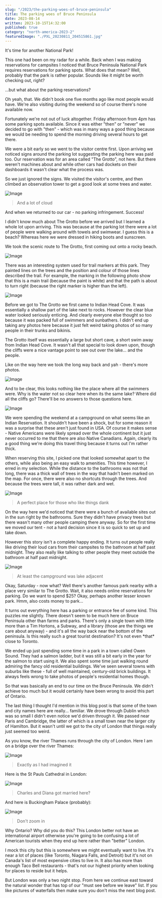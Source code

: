 ```yaml
---
slug: "/2023/the-parking-woes-of-bruce-peninsula"
title: The parking woes of Bruce Peninsula
date: 2023-08-14
written: 2023-10-15T14:32:00
published: true
category: "north-america-2023-2"
featuredImage: "./PXL_20230811_204515861.jpg"
---
```


It's time for another National Park!

This one had been on my radar for a while. Back when I was making reservations for campsites I noticed that Bruce Peninsula National Park requires reservations for parking spots. What does that mean? Well, probably that the park is rather popular. Sounds like it might be worth checking out, right?

...but what about the parking reservations?

Oh yeah, that. We didn't book one five months ago like most people would have. We're also visiting during the weekend so of course there's none available now.

Fortunately we're not out of luck altogether. Friday afternoon from 4pm has some parking spots available. Since it was either "then" or "never" we decided to go with "then" - which was in many ways a good thing because we would be needing to spend the morning driving several hours to get there.

We were a bit early so we went to the visitor centre first. Upon arriving we noticed signs around the parking lot suggesting the parking here was paid too. Our reservation was for an area called "The Grotto", not here. But there weren't machines about and while other cars had dockets on their dashboards it wasn't clear what the process was.

So we just ignored the signs. We visited the visitor's centre, and then climbed an observation tower to get a good look at some trees and water.

![Image](PXL_20230811_193451363.jpg)

> And a lot of cloud

And when we returned to our car - no parking infringement. Success!

I didn't know much about The Grotto before we arrived but I learned a whole lot upon arriving. This was because at the parking lot there were a lot of people were walking around with towels and swimwear. I guess this is a beach? Whereas here we were dressed in hiking boots and sunscreen.

We took the scenic route to The Grotto, first coming out onto a rocky beach.

![Image](PXL_20230811_204515861.jpg)

There was an interesting system used for trail markers at this park. They painted lines on the trees and the position and colour of those lines described the trail. For example, the marking in the following photo show that this is a main trail (because the paint is white) and that the path is about to turn right (because the right marker is higher than the left).

![Image](PXL_20230811_211336752.jpg)

Before we got to The Grotto we first came to Indian Head Cove. It was essentially a shallow part of the lake next to rocks. However the clear blue water looked seriously enticing. And clearly everyone else thought so too because it was packed full of swimmers and sunbathers. I didn't end up taking any photos here because it just felt weird taking photos of so many people in their trunks and bikinis.

The Grotto itself was essentially a large but short cave, a short swim away from Indian Head Cove. It wasn't all that special to look down upon, though the cliffs were a nice vantage point to see out over the lake... and the people.

Like on the way here we took the long way back and yah - there's more photos.

![Image](PXL_20230811_211554151.jpg)

And to be clear, this looks nothing like the place where all the swimmers were. Why is the water not so clear here when its the same lake? Where did all the cliffs go? There'll be no answers to those questions here.

![Image](PXL_20230811_211540801.jpg)

We were spending the weekend at a campground on what seems like an Indian Reservation. It shouldn't have been a shock, but for some reason it was a surprise that these aren't just found in USA. Of course it makes sense - Native Americans were likely spread over the whole continent but it just never occurred to me that there are also Native Canadians. Again, clearly its a good thing we're doing this travel thing because it turns out I'm rather thick.

When reserving this site, I picked one that looked somewhat apart to the others, while also being an easy walk to amenities. This time however, I erred in my selection. While the distance to the bathrooms was not that long, there was a thick wall of trees in the way that hadn't been marked on the map. For once, there were also no shortcuts through the trees. And because the trees were tall, it was rather dark and wet.

![Image](PXL_20230811_234307869.jpg)

> A perfect place for those who like things dank

On the way here we'd noticed that there were a bunch of available sites out in the sun right by the bathrooms. Sure they didn't have privacy trees but there wasn't many other people camping there anyway. So for the first time we moved our tent - not a hard decision since it is so quick to set up and take down.

However this story isn't a complete happy ending. It turns out people really like driving their loud cars from their campsites to the bathroom at half past midnight. They also really like talking to other people they meet outside the bathroom at half past midnight.

![Image](PXL_20230812_151352901.jpg)

> At least the campground was lake adjacent

Okay, Saturday - now what? Well there's another famous park nearby with a place very similar to The Grotto. Wait, it also needs online reservations for parking. Do we want to spend $25? Okay, perhaps another lesser known park. Hmm, also costs money to park...

It turns out everything here has a parking or entrance fee of some kind. This puzzles me slightly. There doesn't seem to be much here on Bruce Peninsula other than farms and parks. There's only a single town with little more than a Tim Hortons, a Subway, and a library (those are the things we care about anyway) - and it's all the way back near the bottom of the peninsula. Is this really such a great tourist destination? It's not even \*that\* close to Toronto.

We ended up just spending some time in a park in a town called Owen Sound. They had a salmon ladder, but it was still a bit early in the year for the salmon to start using it. We also spent some time just walking round admiring the fancy old residential buildings. We've seen several towns with suburbs like these - full of well maintained, century-old brick buildings. It always feels wrong to take photos of people's residential homes though.

So that was basically an end to our time on the Bruce Peninsula. We didn't achieve too much but it would certainly have been wrong to avoid this part of Ontario.

The last thing I thought I'd mention in this blog post is that some of the town and city names here are really... familiar. We drove through Dublin which was so small I didn't even notice we'd driven through it. We passed near Paris and Cambridge, the latter of which is a small town near the larger city of Hamilton. But it wasn't until we got to the city of London that things really just seemed too weird.

As you know, the river Thames runs through the city of London. Here I am on a bridge over the river Thames:

![Image](PXL_20230813_175750378.jpg)

> Exactly as I had imagined it

Here is the St Pauls Cathedral in London:

![Image](PXL_20230813_182825704.jpg)

> Charles and Diana got married here?

And here is Buckingham Palace (probably):

![Image](PXL_20230813_180258407.jpg)

> Don't zoom in

Why Ontario? Why did you do this? This London better not have an international airport otherwise you're going to be confusing a lot of American tourists when they end up here rather than "better" London.

I mock this city but this is somewhere we might eventually want to live. It's near a lot of places (like Toronto, Niagara Falls, and Detroit) but it's not on Canada's list of most expensive cities to live in. It also has more than enough Taco Bell restaurants - that's not our highest priority when looking for places to reside but it helps.

But London was only a two night stop. From here we continue east toward the natural wonder that has top of our "must see before we leave" list. If you like pictures of waterfalls then make sure you don't miss the next blog post.
